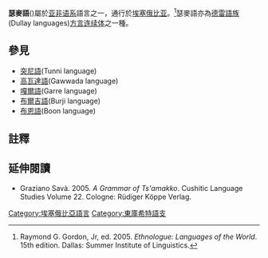 {{noteTA
|T=zh-hant:瑟麥語; zh-hans:瑟麦语
|G1=Tsamai language
}}
{{Infobox language
|name=瑟麥語
|nativename=Tsamako
|states=[[埃塞俄比亚|埃塞俄比亚]]
|region=[[奧莫河|奧莫河]]地區
|speakers=18,000人
|ref=<ref>[http://www.csa.gov.et/index.php?option=com_rubberdoc&view=doc&id=264&format=raw&Itemid=521 Ethiopia 2007 Census]</ref>
|date=2007普查
|familycolor=亚非语系
|fam1=[[亚非语系|亚非语系]]
|fam2=[[庫希特語族|庫希特語族]]
|fam3=東庫希特語支
|fam4=[[德雷語族|德雷語族]]
|iso3=tsb
}}

'''瑟麥語'''({{lang|en|Tsamai、Ts'amay、S'amai、Tamaha、Tsamako、Tsamakko、Bago S'amakk-Ulo、Kuile、Kule、Cule}})屬於[[亚非语系|亚非语系]]語言之一，通行於[[埃塞俄比亚|埃塞俄比亚]]。<ref>Raymond G. Gordon, Jr, ed.  2005.  ''Ethnologue:  Languages of the World''.  15th edition.  Dallas:  Summer Institute of Linguistics.</ref>瑟麥語亦為[[德雷語族|德雷語族]](Dullay languages)[[方言连续体|方言连续体]]之一種。

==參見==
*[[突尼語|突尼語]](Tunni language)
*[[高瓦達語|高瓦達語]](Gawwada language)
*[[嘎爾語|嘎爾語]](Garre language)
*[[布爾吉語|布爾吉語]](Burji language)
*[[布恩語|布恩語]](Boon language)

==註釋==
{{Reflist}}

==延伸閱讀==
{{refbegin}}
* Graziano Savà.  2005.  ''A Grammar of Ts'amakko''.  Cushitic Language Studies Volume 22.  Cologne:  Rüdiger Köppe Verlag.
{{refend}}

[[Category:埃塞俄比亞語言|Category:埃塞俄比亞語言]]
[[Category:東庫希特語支|Category:東庫希特語支]]